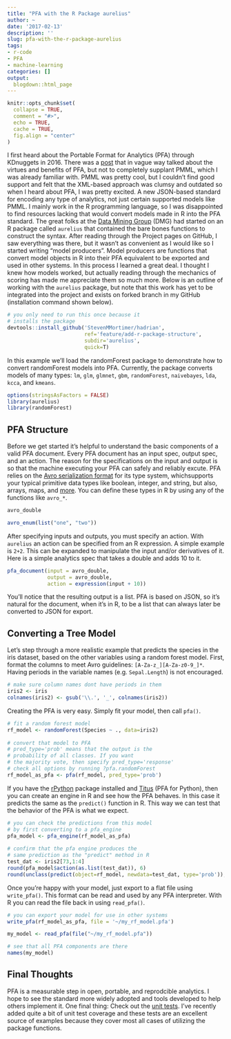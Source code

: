 ```yaml
---
title: "PFA with the R Package aurelius"
author: ~
date: '2017-02-13'
description: ''
slug: pfa-with-the-r-package-aurelius
tags:
- r-code
- PFA
- machine-learning
categories: []
output:
  blogdown::html_page
---
```


```r
knitr::opts_chunk$set(
  collapse = TRUE,
  comment = "#>",
  echo = TRUE,
  cache = TRUE,
  fig.align = "center"
)
```

I first heard about the Portable Format for Analytics (PFA) through KDnuggets in 
2016. There was a <a href="http://www.kdnuggets.com/2016/01/portable-format-analytics-models-production.html" target="_blank">post</a> that in vague way talked about the virtues and benefits of PFA, but not to completely 
supplant PMML, which I was already familiar with. PMML was pretty cool, but I 
couldn't find good support and felt that the XML-based approach was clumsy and 
outdated so when I heard about PFA, I was pretty excited. A new JSON-based standard 
for encoding any type of analytics, not just certain supported models like PMML. 
I mainly work in the R programming language, so I was disappointed to find resources 
lacking that would convert models made in R into the PFA standard. The great 
folks at the <a href="http://dmg.org" target="_blank">Data Mining Group</a> (DMG) had started on an R package 
called `aurelius` that contained the bare bones functions to construct the syntax. 
After reading through the Project pages on GitHub, I saw everything was there, 
but it wasn't as convenient as I would like so I started writing "model producers". 
Model producers are functions that convert model objects in R into their PFA 
equivalent to be exported and used in other systems. In this process I learned 
a great deal. I thought I knew how models worked, but actually reading through 
the mechanics of scoring has made me appreciate them so much more. Below is an 
outline of working with the `aurelius` package, but note that this work has yet 
to be integrated into the project and exists on forked branch in my GitHub 
(installation command shown below).

```r
# you only need to run this once because it 
# installs the package
devtools::install_github('StevenMMortimer/hadrian', 
                         ref='feature/add-r-package-structure', 
                         subdir='aurelius', 
                         quick=T) 
```

In this example we'll load the randomForest package to demonstrate how to convert 
randomForest models into PFA. Currently, the package converts models of many types: 
`lm`, `glm`, `glmnet`, `gbm`, `randomForest`, `naivebayes`, `lda`, `kcca`, and `kmeans`.

```r
options(stringsAsFactors = FALSE)
library(aurelius)
library(randomForest) 
```

## PFA Structure

Before we get started it's helpful to understand the basic components of a valid 
PFA document. Every PFA document has an input spec, output spec, and an action. 
The reason for the specifications on the input and output is so that the machine 
executing your PFA can safely and reliably excute. PFA relies on the 
<a href="http://avro.apache.org/" target="_blank">Avro serialization format</a> 
for its type system, whichsupports your typical primitive data types like
boolean, integer, and string, but also, arrays, maps, and 
<a href="http://dmg.org/pfa/docs/avro_types/" target="_blank">more</a>. You can 
define these types in R by using any of the functions like `avro_*`.

```r
avro_double

avro_enum(list("one", "two"))
```

After specifying inputs and outputs, you must specify an action. With `aurelius` 
an action can be specified from an R expression. A simple example is `2+2`. This 
can be expanded to manipulate the input and/or derivatives of it. Here is a 
simple analytics spec that takes a double and adds 10 to it.

```r
pfa_document(input = avro_double, 
             output = avro_double, 
             action = expression(input + 10))
```

You'll notice that the resulting output is a list. PFA is based on JSON, so it's 
natural for the document, when it's in R, to be a list that can always later be 
converted to JSON for export.

## Converting a Tree Model

Let's step through a more realistic example that predicts the species in the iris 
dataset, based on the other variables using a random forest model. First, format 
the columns to meet Avro guidelines: `[A-Za-z_][A-Za-z0-9_]*`. Having periods 
in the variable names (e.g. `Sepal.Length`) is not encouraged.

```r
# make sure column names dont have periods in them
iris2 <- iris
colnames(iris2) <- gsub('\\.', '_', colnames(iris2)) 
```

Creating the PFA is very easy. Simply fit your model, then call `pfa()`.

```r
# fit a random forest model
rf_model <- randomForest(Species ~ ., data=iris2) 
 
# convert that model to PFA
# pred_type='prob' means that the output is the 
# probability of all classes. If you want 
# the majority vote, then specify pred_type='response'
# check all options by running ?pfa.randomForest
rf_model_as_pfa <- pfa(rf_model, pred_type='prob') 
```

If you have the <a href="https://cran.r-project.org/web/packages/rPython/index.html" target="_blank">rPython</a> package
installed and <a href="https://github.com/opendatagroup/hadrian/wiki/Installation#case-4-you-want-to-install-titus-in-python" target="_blank">Titus</a> (PFA for Python), then you can create an engine in R 
and see how the PFA behaves. In this case it predicts the same as the `predict()` 
function in R. This way we can test that the behavior of the PFA is what we expect.

```r
# you can check the predictions from this model
# by first converting to a pfa_engine
pfa_model <- pfa_engine(rf_model_as_pfa) 
 
# confirm that the pfa engine produces the 
# same prediction as the "predict" method in R
test_dat <- iris2[73,1:4]
round(pfa_model$action(as.list(test_dat)), 6)
round(unclass(predict(object=rf_model, newdata=test_dat, type='prob')), 6) 
```

Once you're happy with your model, just export to a flat file using `write_pfa()`.
This format can be read and used by any PFA interpreter. With R you can read the 
file back in using `read_pfa()`.

```r
# you can export your model for use in other systems
write_pfa(rf_model_as_pfa, file = '~/my_rf_model.pfa')

my_model <- read_pfa(file("~/my_rf_model.pfa"))

# see that all PFA components are there
names(my_model)
```

## Final Thoughts 

PFA is a measurable step in open, portable, and reprodcible analytics. I hope to 
see the standard more widely adopted and tools developed to help others implement it. 
One final thing: Check out the 
<a href="https://github.com/StevenMMortimer/hadrian/tree/feature/add-r-package-structure/aurelius/tests/testthat" target="_blank">unit tests</a>. 
I've recently added quite a bit of unit test coverage and these tests are an 
excellent source of examples because they cover most all cases of utilizing the 
package functions.
